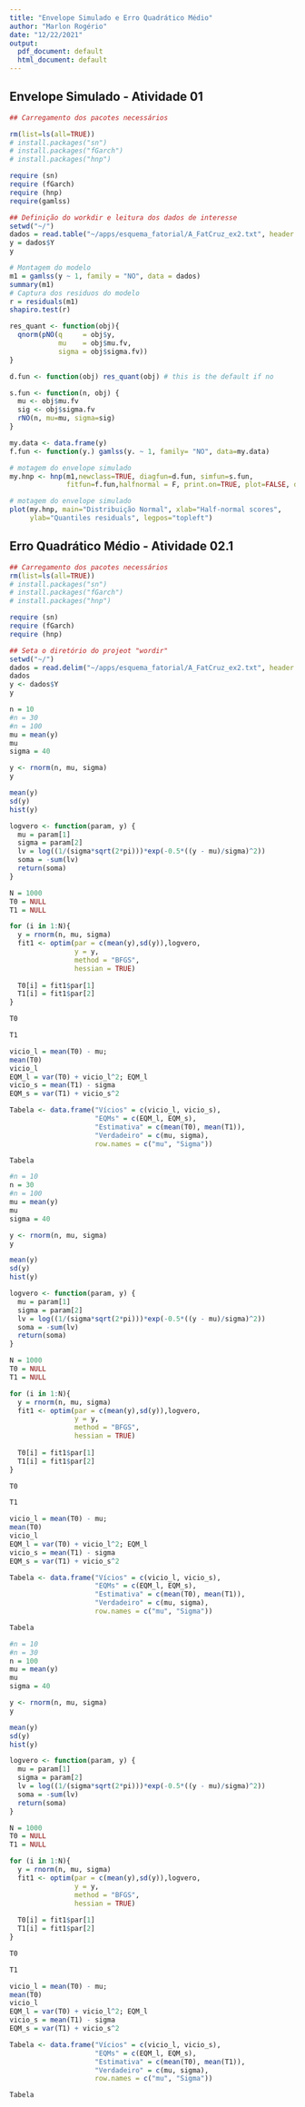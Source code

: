 ```yaml
---
title: "Envelope Simulado e Erro Quadrático Médio"
author: "Marlon Rogério"
date: "12/22/2021"
output:
  pdf_document: default
  html_document: default
---
```


## Envelope Simulado - Atividade 01

```r
## Carregamento dos pacotes necessários

rm(list=ls(all=TRUE))
# install.packages("sn")
# install.packages("fGarch")
# install.packages("hnp")

require (sn)
require (fGarch)
require (hnp)
require(gamlss)
```


```r
## Definição do workdir e leitura dos dados de interesse
setwd("~/")
dados = read.table("~/apps/esquema_fatorial/A_FatCruz_ex2.txt", header = TRUE)
y = dados$Y
y
```


```r
# Montagem do modelo
m1 = gamlss(y ~ 1, family = "NO", data = dados)
summary(m1)
# Captura dos residuos do modelo
r = residuals(m1)
shapiro.test(r)
```

```r
res_quant <- function(obj){
  qnorm(pNO(q     = obj$y, 
            mu    = obj$mu.fv, 
            sigma = obj$sigma.fv))
}

```

```r
d.fun <- function(obj) res_quant(obj) # this is the default if no

```


```r
s.fun <- function(n, obj) {
  mu <- obj$mu.fv
  sig <- obj$sigma.fv
  rNO(n, mu=mu, sigma=sig)
}
```

```r
my.data <- data.frame(y)
f.fun <- function(y.) gamlss(y. ~ 1, family= "NO", data=my.data)

```

```r
# motagem do envelope simulado
my.hnp <- hnp(m1,newclass=TRUE, diagfun=d.fun, simfun=s.fun,
              fitfun=f.fun,halfnormal = F, print.on=TRUE, plot=FALSE, data=my.data)

```

```r
# motagem do envelope simulado
plot(my.hnp, main="Distribuição Normal", xlab="Half-normal scores",
     ylab="Quantiles residuals", legpos="topleft")

```


## Erro Quadrático Médio - Atividade 02.1

```r
## Carregamento dos pacotes necessários
rm(list=ls(all=TRUE))
# install.packages("sn")
# install.packages("fGarch")
# install.packages("hnp")

require (sn)
require (fGarch)
require (hnp)
```

```r
## Seta o diretório do projeot "wordir"
setwd("~/")
dados = read.delim("~/apps/esquema_fatorial/A_FatCruz_ex2.txt", header = TRUE)
dados
y <- dados$Y
y
```

```r
n = 10
#n = 30
#n = 100
mu = mean(y)
mu
sigma = 40
```

```r
y <- rnorm(n, mu, sigma)
y

mean(y)
sd(y)
hist(y)
```

```r
logvero <- function(param, y) {
  mu = param[1]
  sigma = param[2]
  lv = log((1/(sigma*sqrt(2*pi)))*exp(-0.5*((y - mu)/sigma)^2))
  soma = -sum(lv)
  return(soma)
}
```

```r
N = 1000
T0 = NULL
T1 = NULL
```

```r
for (i in 1:N){
  y = rnorm(n, mu, sigma)
  fit1 <- optim(par = c(mean(y),sd(y)),logvero,
                y = y,
                method = "BFGS",
                hessian = TRUE)
  
  T0[i] = fit1$par[1]
  T1[i] = fit1$par[2]
}
```

```r
T0
```

```r
T1
```

```r
vicio_l = mean(T0) - mu; 
mean(T0)
vicio_l
EQM_l = var(T0) + vicio_l^2; EQM_l
vicio_s = mean(T1) - sigma
EQM_s = var(T1) + vicio_s^2
```

```r
Tabela <- data.frame("Vícios" = c(vicio_l, vicio_s),
                     "EQMs" = c(EQM_l, EQM_s),
                     "Estimativa" = c(mean(T0), mean(T1)),
                     "Verdadeiro" = c(mu, sigma),
                     row.names = c("mu", "Sigma"))
```

```r
Tabela
```


```r
#n = 10
n = 30
#n = 100
mu = mean(y)
mu
sigma = 40
```

```r
y <- rnorm(n, mu, sigma)
y

mean(y)
sd(y)
hist(y)
```

```r
logvero <- function(param, y) {
  mu = param[1]
  sigma = param[2]
  lv = log((1/(sigma*sqrt(2*pi)))*exp(-0.5*((y - mu)/sigma)^2))
  soma = -sum(lv)
  return(soma)
}
```

```r
N = 1000
T0 = NULL
T1 = NULL
```

```r
for (i in 1:N){
  y = rnorm(n, mu, sigma)
  fit1 <- optim(par = c(mean(y),sd(y)),logvero,
                y = y,
                method = "BFGS",
                hessian = TRUE)
  
  T0[i] = fit1$par[1]
  T1[i] = fit1$par[2]
}
```

```r
T0
```

```r
T1
```

```r
vicio_l = mean(T0) - mu; 
mean(T0)
vicio_l
EQM_l = var(T0) + vicio_l^2; EQM_l
vicio_s = mean(T1) - sigma
EQM_s = var(T1) + vicio_s^2
```

```r
Tabela <- data.frame("Vícios" = c(vicio_l, vicio_s),
                     "EQMs" = c(EQM_l, EQM_s),
                     "Estimativa" = c(mean(T0), mean(T1)),
                     "Verdadeiro" = c(mu, sigma),
                     row.names = c("mu", "Sigma"))
```

```r
Tabela
```

```r
#n = 10
#n = 30
n = 100
mu = mean(y)
mu
sigma = 40
```

```r
y <- rnorm(n, mu, sigma)
y

mean(y)
sd(y)
hist(y)
```

```r
logvero <- function(param, y) {
  mu = param[1]
  sigma = param[2]
  lv = log((1/(sigma*sqrt(2*pi)))*exp(-0.5*((y - mu)/sigma)^2))
  soma = -sum(lv)
  return(soma)
}
```

```r
N = 1000
T0 = NULL
T1 = NULL
```

```r
for (i in 1:N){
  y = rnorm(n, mu, sigma)
  fit1 <- optim(par = c(mean(y),sd(y)),logvero,
                y = y,
                method = "BFGS",
                hessian = TRUE)
  
  T0[i] = fit1$par[1]
  T1[i] = fit1$par[2]
}
```

```r
T0
```

```r
T1
```

```r
vicio_l = mean(T0) - mu; 
mean(T0)
vicio_l
EQM_l = var(T0) + vicio_l^2; EQM_l
vicio_s = mean(T1) - sigma
EQM_s = var(T1) + vicio_s^2
```

```r
Tabela <- data.frame("Vícios" = c(vicio_l, vicio_s),
                     "EQMs" = c(EQM_l, EQM_s),
                     "Estimativa" = c(mean(T0), mean(T1)),
                     "Verdadeiro" = c(mu, sigma),
                     row.names = c("mu", "Sigma"))
```

```r
Tabela
```